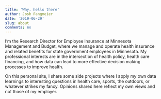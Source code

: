 ```yaml
---
title: 'Why, hello there'
author: Josh Fangmeier
date: '2019-06-29'
slug: about
comments: no
---
```


I'm the Research Director for Employee Insurance at Minnesota Management and Budget, where we manage and operate health insurance and related benefits for state government employees in Minnesota. My professional interests are in the intersection of health policy, health care financing, and how data can lead to more effective decision making processes to improve health. 

On this personal site, I share some side projects where I apply my own data learnings to interesting questions in health care, sports, the outdoors, or whatever strikes my fancy. Opinions shared here reflect my own views and not those of my employer.